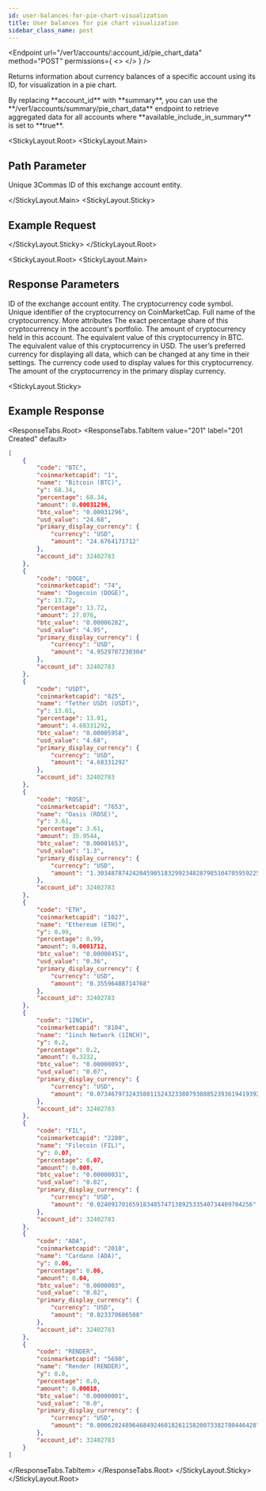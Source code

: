 ```yaml
---
id: user-balances-for-pie-chart-visualization
title: User balances for pie chart visualization
sidebar_class_name: post
---
```



<Endpoint
  url="/ver1/accounts/:account_id/pie_chart_data"
  method="POST"
  permissions={
    <>
      <Permission title="Permission" description="ACCOUNTS_READ" />
      <Permission title="Security" description="SIGNED" />
    </>
  }
/>

Returns information about currency balances of a specific account using its ID, for visualization in a pie chart.

<Informer variant="info">
By replacing **account_id** with **summary**, you can use the **/ver1/accounts/summary/pie_chart_data** endpoint to retrieve aggregated data for all accounts where **available_include_in_summary** is set to **true**.
</Informer>

<Separator />

<StickyLayout.Root>
<StickyLayout.Main>

## Path Parameter 

<ApiParam name='account_id' type='integer' id="account_id" required>
Unique 3Commas ID of this exchange account entity.
</ApiParam>

</StickyLayout.Main>
<StickyLayout.Sticky>

## Example Request

<NoContentEndpoint method="POST" endpoint="/ver1/accounts/32402783/pie_chart_data" />

</StickyLayout.Sticky>
</StickyLayout.Root>

<StickyLayout.Root>
<StickyLayout.Main>

## Response Parameters

<ApiParam name='account_id' type='integer' id="account_id">
ID of the exchange account entity.
</ApiParam>

<ApiParam name='code' type='string' id="code">
The cryptocurrency code symbol.
</ApiParam>

<ApiParam name='coinmarketcapid' type='string' id="coinmarketcapid">
Unique identifier of the cryptocurrency on CoinMarketCap.
</ApiParam>

<ApiParam name='name' type='string' id="name">
Full name of the cryptocurrency.
</ApiParam>

<CollapseAll>
<CollapseAllHeading> More attributes <CollapseAllButton /> </CollapseAllHeading>

<CollapsibleApiParam name='percentage' type='string' id="percentage">
The exact percentage share of this cryptocurrency in the account's portfolio.
</CollapsibleApiParam>

<CollapsibleApiParam name='amount' type='string' id="amount">
The amount of cryptocurrency held in this account.
</CollapsibleApiParam>

<CollapsibleApiParam name='btc_value' type='string' id="btc_value">
The equivalent value of this cryptocurrency in BTC.
</CollapsibleApiParam>

<CollapsibleApiParam name='usd_value' type='string' id="usd_value">
The equivalent value of this cryptocurrency in USD.
</CollapsibleApiParam>

<CollapsibleApiParam name='primary_display_currency' type='object' id="primary_display_currency">
   The user’s preferred currency for displaying all data, which can be changed at any time in their settings.
    <CollapsibleNestedParams>
      <ApiParam name='currency' type="string" id="currency">
           The currency code used to display values for this cryptocurrency.
      </ApiParam> 
      <ApiParam name='amount' type="string" id="amount">
           The amount of the cryptocurrency in the primary display currency.
      </ApiParam>   
   </CollapsibleNestedParams>
</CollapsibleApiParam>
</CollapseAll>
</StickyLayout.Main>

<StickyLayout.Sticky>

## Example Response

<ResponseTabs.Root>
<ResponseTabs.TabItem value="201" label="201 Created" default>
```json
[
    {
        "code": "BTC",
        "coinmarketcapid": "1",
        "name": "Bitcoin (BTC)",
        "y": 68.34,
        "percentage": 68.34,
        "amount": 0.00031296,
        "btc_value": "0.00031296",
        "usd_value": "24.68",
        "primary_display_currency": {
            "currency": "USD",
            "amount": "24.6764171712"
        },
        "account_id": 32402783
    },
    {
        "code": "DOGE",
        "coinmarketcapid": "74",
        "name": "Dogecoin (DOGE)",
        "y": 13.72,
        "percentage": 13.72,
        "amount": 27.076,
        "btc_value": "0.00006282",
        "usd_value": "4.95",
        "primary_display_currency": {
            "currency": "USD",
            "amount": "4.9529707230304"
        },
        "account_id": 32402783
    },
    {
        "code": "USDT",
        "coinmarketcapid": "825",
        "name": "Tether USDt (USDT)",
        "y": 13.01,
        "percentage": 13.01,
        "amount": 4.68331292,
        "btc_value": "0.00005958",
        "usd_value": "4.68",
        "primary_display_currency": {
            "currency": "USD",
            "amount": "4.68331292"
        },
        "account_id": 32402783
    },
    {
        "code": "ROSE",
        "coinmarketcapid": "7653",
        "name": "Oasis (ROSE)",
        "y": 3.61,
        "percentage": 3.61,
        "amount": 35.9544,
        "btc_value": "0.00001653",
        "usd_value": "1.3",
        "primary_display_currency": {
            "currency": "USD",
            "amount": "1.30348787424204590518329923482879851047059592256"
        },
        "account_id": 32402783
    },
    {
        "code": "ETH",
        "coinmarketcapid": "1027",
        "name": "Ethereum (ETH)",
        "y": 0.99,
        "percentage": 0.99,
        "amount": 0.0001712,
        "btc_value": "0.00000451",
        "usd_value": "0.36",
        "primary_display_currency": {
            "currency": "USD",
            "amount": "0.35596488714768"
        },
        "account_id": 32402783
    },
    {
        "code": "1INCH",
        "coinmarketcapid": "8104",
        "name": "1inch Network (1INCH)",
        "y": 0.2,
        "percentage": 0.2,
        "amount": 0.3232,
        "btc_value": "0.00000093",
        "usd_value": "0.07",
        "primary_display_currency": {
            "currency": "USD",
            "amount": "0.0734679732435801152432338079388852393619419392"
        },
        "account_id": 32402783
    },
    {
        "code": "FIL",
        "coinmarketcapid": "2280",
        "name": "Filecoin (FIL)",
        "y": 0.07,
        "percentage": 0.07,
        "amount": 0.008,
        "btc_value": "0.00000031",
        "usd_value": "0.02",
        "primary_display_currency": {
            "currency": "USD",
            "amount": "0.02409170165918348574713892533540734409704256"
        },
        "account_id": 32402783
    },
    {
        "code": "ADA",
        "coinmarketcapid": "2010",
        "name": "Cardano (ADA)",
        "y": 0.06,
        "percentage": 0.06,
        "amount": 0.04,
        "btc_value": "0.0000003",
        "usd_value": "0.02",
        "primary_display_currency": {
            "currency": "USD",
            "amount": "0.023370686508"
        },
        "account_id": 32402783
    },
    {
        "code": "RENDER",
        "coinmarketcapid": "5690",
        "name": "Render (RENDER)",
        "y": 0.0,
        "percentage": 0.0,
        "amount": 0.00018,
        "btc_value": "0.00000001",
        "usd_value": "0.0",
        "primary_display_currency": {
            "currency": "USD",
            "amount": "0.000620248964684924601826115820073382780446428"
        },
        "account_id": 32402783
    }
]
```
</ResponseTabs.TabItem>
</ResponseTabs.Root>
</StickyLayout.Sticky>
</StickyLayout.Root>
